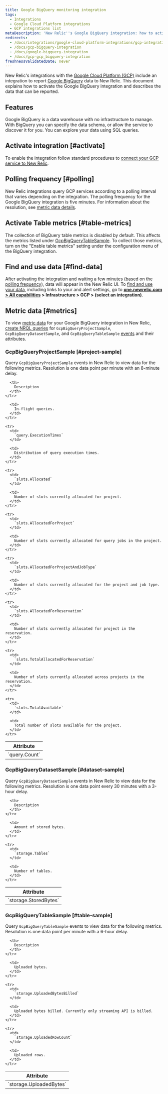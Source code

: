 ```yaml
---
title: Google BigQuery monitoring integration
tags:
  - Integrations
  - Google Cloud Platform integrations
  - GCP integrations list
metaDescription: 'New Relic''s Google BigQuery integration: how to activate it and what data it reports.'
redirects:
  - /docs/integrations/google-cloud-platform-integrations/gcp-integrations-list/google-bigquery-monitoring-integration
  - /docs/gcp-bigquery-integration
  - /docs/google-bigquery-integration
  - /docs/gcp-gcp_bigquery-integration
freshnessValidatedDate: never
---
```


New Relic's integrations with the [Google Cloud Platform (GCP)](https://cloud.google.com/) include an integration to report [Google BigQuery](https://cloud.google.com/bigquery/) data to New Relic. This document explains how to activate the Google BigQuery integration and describes the data that can be reported.

## Features

Google BigQuery is a data warehouse with no infrastructure to manage. With BigQuery you can specify the data schema, or allow the service to discover it for you. You can explore your data using SQL queries.

## Activate integration [#activate]

To enable the integration follow standard procedures to [connect your GCP service to New Relic](/docs/connect-google-cloud-platform-services-infrastructure).

## Polling frequency [#polling]

New Relic integrations query GCP services according to a polling interval that varies depending on the integration. The polling frequency for the Google BigQuery integration is five minutes. For information about the resolution, see [metric data details](#metrics).

## Activate Table metrics [#table-metrics]

The collection of BigQuery table metrics is disabled by default. This affects the metrics listed under [GcpBigQueryTableSample](#table-sample). To collect those metrics, turn on the "Enable table metrics" setting under the configuration menu of the BigQuery integration.

## Find and use data [#find-data]

After activating the integration and waiting a few minutes (based on the [polling frequency](#polling)), data will appear in the New Relic UI. To [find and use your data](/docs/infrastructure/integrations/find-use-infrastructure-integration-data), including links to your <InlinePopover type="dashboards" /> and alert settings, go to <DoNotTranslate>**[one.newrelic.com > All capabilities](https://one.newrelic.com/all-capabilities) > Infrastructure > GCP > (select an integration)**</DoNotTranslate>.

## Metric data [#metrics]

To view [metric data](/docs/telemetry-data-platform/understand-data/new-relic-data-types/#metrics) for your Google BigQuery integration in New Relic, [create NRQL queries](/docs/integrations/new-relic-integrations/getting-started/use-integration-data-new-relic-insights#nrql) for `GcpBigQueryProjectSample`, `GcpBigQueryDatasetSample`, and `GcpBigQueryTableSample` [events](/docs/using-new-relic/welcome-new-relic/getting-started/glossary#event) and their attributes.

### GcpBigQueryProjectSample [#project-sample]

Query `GcpBigQueryProjectSample` events in New Relic to view data for the following metrics. Resolution is one data point per minute with an 8-minute delay.

<table>
  <thead>
    <tr>
      <th style={{ width: "300px" }}>
        Attribute
      </th>

      <th>
        Description
      </th>
    </tr>
  </thead>

  <tbody>
    <tr>
      <td>
        `query.Count`
      </td>

      <td>
        In-flight queries.
      </td>
    </tr>

    <tr>
      <td>
        `query.ExecutionTimes`
      </td>

      <td>
        Distribution of query execution times.
      </td>
    </tr>

    <tr>
      <td>
        `slots.Allocated`
      </td>

      <td>
        Number of slots currently allocated for project.
      </td>
    </tr>

    <tr>
      <td>
        `slots.AllocatedForProject`
      </td>

      <td>
        Number of slots currently allocated for query jobs in the project.
      </td>
    </tr>

    <tr>
      <td>
        `slots.AllocatedForProjectAndJobType`
      </td>

      <td>
        Number of slots currently allocated for the project and job type.
      </td>
    </tr>

    <tr>
      <td>
        `slots.AllocatedForReservation`
      </td>

      <td>
        Number of slots currently allocated for project in the reservation.
      </td>
    </tr>

    <tr>
      <td>
        `slots.TotalAllocatedForReservation`
      </td>

      <td>
        Number of slots currently allocated across projects in the reservation.
      </td>
    </tr>

    <tr>
      <td>
        `slots.TotalAvailable`
      </td>

      <td>
        Total number of slots available for the project.
      </td>
    </tr>
  </tbody>
</table>

### GcpBigQueryDatasetSample [#dataset-sample]

Query `GcpBigQueryDatasetSample` events in New Relic to view data for the following metrics. Resolution is one data point every 30 minutes with a 3-hour delay.

<table>
  <thead>
    <tr>
      <th style={{ width: "300px" }}>
        Attribute
      </th>

      <th>
        Description
      </th>
    </tr>
  </thead>

  <tbody>
    <tr>
      <td>
        `storage.StoredBytes`
      </td>

      <td>
        Amount of stored bytes.
      </td>
    </tr>

    <tr>
      <td>
        `storage.Tables`
      </td>

      <td>
        Number of tables.
      </td>
    </tr>
  </tbody>
</table>

### GcpBigQueryTableSample [#table-sample]

Query `GcpBigQueryTableSample` events to view data for the following metrics. Resolution is one data point per minute with a 6-hour delay.

<table>
  <thead>
    <tr>
      <th style={{ width: "300px" }}>
        Attribute
      </th>

      <th>
        Description
      </th>
    </tr>
  </thead>

  <tbody>
    <tr>
      <td>
        `storage.UploadedBytes`
      </td>

      <td>
        Uploaded bytes.
      </td>
    </tr>

    <tr>
      <td>
        `storage.UploadedBytesBilled`
      </td>

      <td>
        Uploaded bytes billed. Currently only streaming API is billed.
      </td>
    </tr>

    <tr>
      <td>
        `storage.UploadedRowCount`
      </td>

      <td>
        Uploaded rows.
      </td>
    </tr>
  </tbody>
</table>
